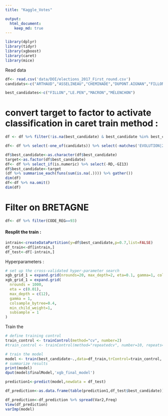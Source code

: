 ```yaml
---
title: "Kaggle_Votes"

output:
  html_document:
    keep_md: true
---
```



```r
library(dplyr)
library(tidyr)
library(xgboost)
library(caret)
library(mice)
```


Read data 
```r
df<- read.csv('data/DOI/elections_2017_First_round.csv')
candidats<-c("ARTHAUD","ASSELINEAU","CHEMINADE","DUPONT.AIGNAN","FILLON","HAMON","LASSALLE","LE.PEN","MACRON","MÉLENCHON","POUTOU")

best_candidates<-c("FILLON","LE.PEN","MACRON","MÉLENCHON")


```

# convert target to factor to activate classification in caret train method :
```r
df <- df %>% filter(!is.na(best_candidate) & best_candidate %in% best_candidates)

df<- df %>% select(-one_of(candidats)) %>% select(-matches('EVOLUTION|2012|^X'))

df$best_candidate<-as.character(df$best_candidate)
target<-as.factor(df$best_candidate)
df<- df %>% select_if(is.numeric) %>% select(-RD,-GI13)
df$best_candidate<-target
(df %>% summarise_each(funs(sum(is.na(.)))) %>% gather())
dim(df)
df<-df %>% na.omit()
dim(df)

```
# Filter on BRETAGNE

```r
df<- df %>% filter(CODE_REG==93)
```

#### Resplit the train :
```r
intrain<-createDataPartition(y=df$best_candidate,p=0.7,list=FALSE)
df_train<-df[intrain,]
df_test<-df[-intrain,]
```




Hyperparameters :

```r
# set up the cross-validated hyper-parameter search
xgb_grid_1 = expand.grid(nrounds=20, max_depth=2, eta=0.1, gamma=1, colsample_bytree=0.4, min_child_weight=1, subsample = 1)
xgb_grid_1 = expand.grid(
  nrounds = 1000,
  eta = c(0.01),
  max_depth = c(12),
  gamma = 1,
  colsample_bytree=0.4,
  min_child_weight=1,
  subsample = 1
)
```


Train the 
```r

# define training control
train_control <- trainControl(method="cv", number=2)
#train_control <- trainControl(method="repeatedcv", number=10, repeats=3)

# train the model
model <- train(best_candidate~.,data=df_train,trControl=train_control, method="xgbTree",tuneGrid=xgb_grid_1)
# summarize results
print(model)
dput(model$finalModel,'xgb_final_model')
```


```r
prediction1<-predict(model,newdata = df_test)

df_prediction<-as.data.frame(table(prediction1,df_test$best_candidate))

df_prediction<-df_prediction %>% spread(Var2,Freq)
View(df_prediction)
varImp(model)


```

